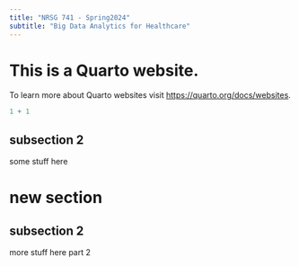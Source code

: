 ```yaml
---
title: "NRSG 741 - Spring2024"
subtitle: "Big Data Analytics for Healthcare"
---
```


# This is a Quarto website.

To learn more about Quarto websites visit <https://quarto.org/docs/websites>.

```r
1 + 1
```

## subsection 2

some stuff here

# new section

## subsection 2

more stuff here part 2

